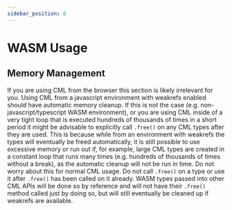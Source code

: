 ```yaml
---
sidebar_position: 6
---
```


# WASM Usage

## Memory Management

If you are using CML from the browser this section is likely irrelevant for you.
Using CML from a javascript environment with weakrefs enabled should have automatic memory cleanup.
If this is not the case (e.g. non-javascript/typescript WASM environment), or you are using CML inside of a very tight loop that is executed hundreds of thousands of times in a short period it might be advisable to explicitly call `.free()` on any CML types after they are used.
This is because while from an environment with weakrefs the types will eventually be freed automatically,
it is still possible to use excessive memory or run out if, for example, large CML types are created in a constant loop that runs many times (e.g. hundreds of thousands of times without a break), as the automatic cleanup will not be run in time. Do not worry about this for normal CML usage.
Do not call `.free()` on a type or use it after `.free()` has been called on it already.
WASM types passed into other CML APIs will be done so by reference and will not have their `.free()` method called just by doing so, but will still eventually be cleaned up if weakrefs are available.